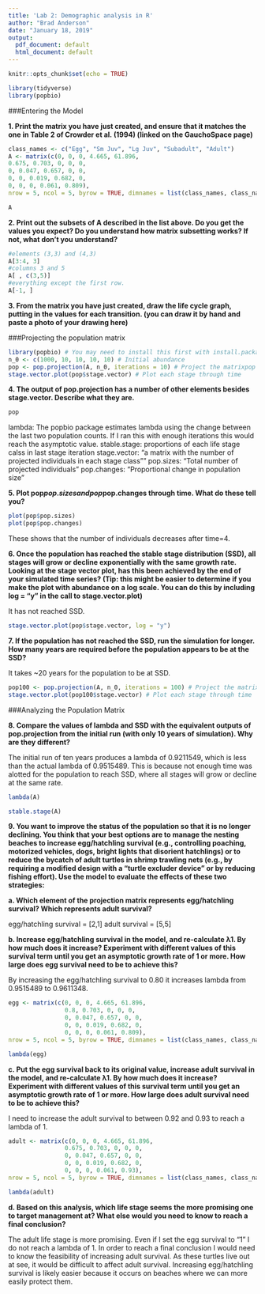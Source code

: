 ```yaml
---
title: 'Lab 2: Demographic analysis in R'
author: "Brad Anderson"
date: "January 18, 2019"
output:
  pdf_document: default
  html_document: default
---
```


```r
knitr::opts_chunk$set(echo = TRUE)
```

```r
library(tidyverse)
library(popbio)
```
###Entering the Model

**1.	Print the matrix you have just created, and ensure that it matches the one in Table 2 of Crowder et al. (1994) (linked on the GauchoSpace page)**

```r
class_names <- c("Egg", "Sm Juv", "Lg Juv", "Subadult", "Adult")
A <- matrix(c(0, 0, 0, 4.665, 61.896,
0.675, 0.703, 0, 0, 0,
0, 0.047, 0.657, 0, 0,
0, 0, 0.019, 0.682, 0,
0, 0, 0, 0.061, 0.809),
nrow = 5, ncol = 5, byrow = TRUE, dimnames = list(class_names, class_names))

A
```

**2.	Print out the subsets of A described in the list above. Do you get the values you expect? Do you understand how matrix subsetting works? If not, what don’t you understand? **
```r
#elements (3,3) and (4,3)
A[3:4, 3]
#columns 3 and 5
A[ , c(3,5)]
#everything except the first row.
A[-1, ] 

```

**3.	From the matrix you have just created, draw the life cycle graph, putting in the values for each transition. (you can draw it by hand and paste a photo of your drawing here)**












###Projecting the population matrix

```r
library(popbio) # You may need to install this first with install.packages("popbio")
n_0 <- c(1000, 10, 10, 10, 10) # Initial abundance
pop <- pop.projection(A, n_0, iterations = 10) # Project the matrixpop
stage.vector.plot(pop$stage.vector) # Plot each stage through time
```


**4.	The output of pop.projection has a number of other elements besides stage.vector. Describe what they are.**
```r
pop
```

lambda: The popbio package estimates lambda using the change between the last two population counts. If I ran this with enough iterations this would reach the asymptotic value.
stable.stage: proportions of each life stage calss in last stage iteration
stage.vector: "a matrix with the number of projected individuals in each stage class""
pop.sizes: "Total number of projected individuals"
pop.changes: "Proportional change in population size"



**5.	Plot pop$pop.sizes and pop$pop.changes through time. What do these tell you?**

```r
plot(pop$pop.sizes)
plot(pop$pop.changes)
```
These shows that the number of individuals decreases after time=4.



**6.	Once the population has reached the stable stage distribution (SSD), all stages will grow or decline exponentially with the same growth rate. Looking at the stage vector plot, has this been achieved by the end of your simulated time series? (Tip: this might be easier to determine if you make the plot with abundance on a log scale. You can do this by including log = "y" in the call to stage.vector.plot) **

It has not reached SSD.

```r

stage.vector.plot(pop$stage.vector, log = "y")

```

**7.	If the population has not reached the SSD, run the simulation for longer. How many years are required before the population appears to be at the SSD?**

It takes ~20 years for the population to be at SSD.

```r

pop100 <- pop.projection(A, n_0, iterations = 100) # Project the matrixpop
stage.vector.plot(pop100$stage.vector) # Plot each stage through time

```


###Analyzing the Population Matrix

**8.	Compare the values of lambda and SSD with the equivalent outputs of pop.projection from the initial run (with only 10 years of simulation). Why are they different? **

The initial run of ten years produces a lambda of 0.9211549, which is less than the actual lambda of 0.9515489. This is because not enough time was alotted for the population to reach SSD, where all stages will grow or decline at the same rate.

```r
lambda(A)

stable.stage(A)

```



**9.	You want to improve the status of the population so that it is no longer declining. You think that your best options are to manage the nesting beaches to increase egg/hatchling survival (e.g., controlling poaching, motorized vehicles, dogs, bright lights that disorient hatchlings) or to reduce the bycatch of adult turtles in shrimp trawling nets (e.g., by requiring a modified design with a “turtle excluder device” or by reducing fishing effort). Use the model to evaluate the effects of these two strategies: **

**a.	Which element of the projection matrix represents egg/hatchling survival? Which represents adult survival? **

egg/hatchling survival = [2,1]
adult survival = [5,5]



**b.	Increase egg/hatchling survival in the model, and re-calculate λ1. By how much does it increase? Experiment with different values of this survival term until you get an asymptotic growth rate of 1 or more. How large does egg survival need to be to achieve this? **

By increasing the egg/hatchling survival to 0.80 it increases lambda from 0.9515489 to 0.9611348.

```r
egg <- matrix(c(0, 0, 0, 4.665, 61.896,
                0.8, 0.703, 0, 0, 0,
                0, 0.047, 0.657, 0, 0,
                0, 0, 0.019, 0.682, 0,
                0, 0, 0, 0.061, 0.809),
nrow = 5, ncol = 5, byrow = TRUE, dimnames = list(class_names, class_names))

lambda(egg)
```



**c.	Put the egg survival back to its original value, increase adult survival in the model, and re-calculate λ1. By how much does it increase? Experiment with different values of this survival term until you get an asymptotic growth rate of 1 or more. How large does adult survival need to be to achieve this? **

I need to increase the adult survival to between 0.92 and 0.93 to reach a lambda of 1.

```r
adult <- matrix(c(0, 0, 0, 4.665, 61.896,
                0.675, 0.703, 0, 0, 0,
                0, 0.047, 0.657, 0, 0,
                0, 0, 0.019, 0.682, 0,
                0, 0, 0, 0.061, 0.93),
nrow = 5, ncol = 5, byrow = TRUE, dimnames = list(class_names, class_names))

lambda(adult)
```


**d.	Based on this analysis, which life stage seems the more promising one to target management at? What else would you need to know to reach a final conclusion?**

The adult life stage is more promising. Even if I set the egg survival to "1" I do not reach a lambda of 1. In order to reach a final conclusion I would need to know the feasibility of increasing adult survival. As these turtles live out at see, it would be difficult to affect adult survival. Increasing egg/hatchling survival is likely easier because it occurs on beaches where we can more easily protect them.

